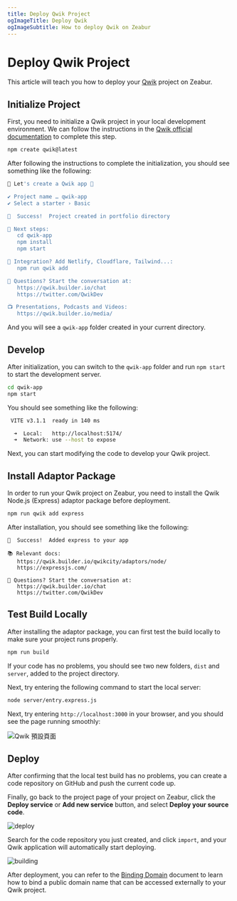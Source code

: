 ```yaml
---
title: Deploy Qwik Project
ogImageTitle: Deploy Qwik
ogImageSubtitle: How to deploy Qwik on Zeabur
---
```


<WorkingInProgress />

# Deploy Qwik Project

This article will teach you how to deploy your [Qwik](https://qwik.builder.io) project on Zeabur.

## Initialize Project

First, you need to initialize a Qwik project in your local development environment. We can follow the instructions in the [Qwik official documentation](https://qwik.builder.io/docs/getting-started/) to complete this step.

```bash
npm create qwik@latest
```

After following the instructions to complete the initialization, you should see something like the following:

```bash
💫 Let's create a Qwik app 💫

✔ Project name … qwik-app
✔ Select a starter › Basic

🦄  Success!  Project created in portfolio directory

🐰 Next steps:
   cd qwik-app
   npm install
   npm start

💬 Integration? Add Netlify, Cloudflare, Tailwind...:
   npm run qwik add

💬 Questions? Start the conversation at:
   https://qwik.builder.io/chat
   https://twitter.com/QwikDev

📺 Presentations, Podcasts and Videos:
   https://qwik.builder.io/media/
```

And you will see a `qwik-app` folder created in your current directory.

## Develop

After initialization, you can switch to the `qwik-app` folder and run `npm start` to start the development server.

```bash
cd qwik-app
npm start
```

You should see something like the following:

```bash
 VITE v3.1.1  ready in 140 ms

  ➜  Local:   http://localhost:5174/
  ➜  Network: use --host to expose
```

Next, you can start modifying the code to develop your Qwik project.

## Install Adaptor Package

In order to run your Qwik project on Zeabur, you need to install the Qwik Node.js (Express) adaptor package before deployment.

```bash
npm run qwik add express
```

After installation, you should see something like the following:

```text
🦄  Success!  Added express to your app

📚 Relevant docs:
   https://qwik.builder.io/qwikcity/adaptors/node/
   https://expressjs.com/

💬 Questions? Start the conversation at:
   https://qwik.builder.io/chat
   https://twitter.com/QwikDev
```

## Test Build Locally

After installing the adaptor package, you can first test the build locally to make sure your project runs properly.

```bash
npm run build
```

If your code has no problems, you should see two new folders, `dist` and `server`, added to the project directory.

Next, try entering the following command to start the local server:

```bash
node server/entry.express.js
```

Next, try entering `http://localhost:3000` in your browser, and you should see the page running smoothly:

![Qwik 預設頁面](/framework/qwik/localhost.png)

## Deploy

After confirming that the local test build has no problems, you can create a code repository on GitHub and push the current code up.

Finally, go back to the project page of your project on Zeabur, click the **Deploy service** or **Add new service** button, and select **Deploy your source code**.

![deploy](/deploy/common/select-service.en-US.png)

Search for the code repository you just created, and click `import`, and your Qwik application will automatically start deploying.

![building](/framework/qwik/building.png)

After deployment, you can refer to the [Binding Domain](/deploy/domain-binding) document to learn how to bind a public domain name that can be accessed externally to your Qwik project.
